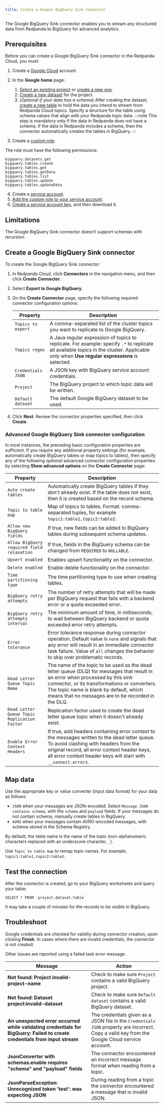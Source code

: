 ```yaml
---
title: Create a Google BigQuery Sink Connector
---
```


<head>
    <meta name="title" content="Create a Google BigQuery Sink Connector | Redpanda Docs"/>
    <meta name="description" content="Use the Redpanda Cloud UI to create a Google BigQuery Sink Connector."/>
    <link rel="canonical" href="https://docs.redpanda.com/docs/deploy/deployment-option/cloud/managed-connectors/create-gcp-bigquery-connector/" />
</head>

The Google BigQuery Sink connector enables you to stream any structured data from
Redpanda to BigQuery for advanced analytics.

## Prerequisites

Before you can create a Google BigQuery Sink connector in the Redpanda Cloud, you
must:

1. Create a [Google Cloud](https://cloud.google.com/) account.
2. In the **Google home** page:
   1. [Select an existing project](https://cloud.google.com/resource-manager/docs/creating-managing-projects#get_an_existing_project)
     or [create a new one](https://cloud.google.com/resource-manager/docs/creating-managing-projects#creating_a_project).
   2. [Create a new dataset](https://cloud.google.com/bigquery/docs/datasets) for the project.
   3. (_Optional if your data has a schema_) After creating the dataset, [create a new table](https://cloud.google.com/bigquery/docs/tables) to hold the data you intend to stream from Redpanda Cloud topics.
     Specify a structure for the table using schema values that align with your Redpanda topic data.
     :::note
     This step is mandatory only if the data in Redpanda does not have a schema.
     If the data in Redpanda includes a schema, then the connector automatically
     creates the tables in BigQuery.
     :::

3. Create a [custom role](https://cloud.google.com/iam/docs/creating-custom-roles).

  The role must have the following permissions:

  ```
  bigquery.datasets.get
  bigquery.tables.create
  bigquery.tables.get
  bigquery.tables.getData
  bigquery.tables.list
  bigquery.tables.update
  bigquery.tables.updateData
  ```
4. Create a [service account](https://cloud.google.com/iam/docs/service-accounts-create).
5. [Add the custom role to your service account](https://cloud.google.com/iam/docs/granting-changing-revoking-access).
6. [Create a service account key](https://cloud.google.com/iam/docs/keys-create-delete), and then download it.

## Limitations

The Google BigQuery Sink connector doesn’t support schemas with recursion.

## Create a Google BigQuery Sink connector

To create the Google BigQuery Sink connector:

1. In Redpanda Cloud, click **Connectors** in the navigation menu, and then
   click **Create Connector**.
2. Select **Export to Google BigQuery**.
3. On the **Create Connector** page, specify the following required connector configuration options:

   | Property                     | Description |
   | ---------------------------- | ----------- |
   | `Topics to export`             | A comma-separated list of the cluster topics you want to replicate to Google BigQuery. |
   | `Topics regex`                 | A Java regular expression of topics to replicate. For example: specify `.*` to replicate all available topics in the cluster. Applicable only when **Use regular expressions** is selected. |
   | `Credentials JSON`             | A JSON key with BigQuery service account credentials. |
   | `Project`                      | The BigQuery project to which topic data will be written. |
   | `Default dataset`              | The default Google BigQuery dataset to be used. |
4. Click **Next**. Review the connector properties specified, then click **Create**.


### Advanced Google BigQuery Sink connector configuration

In most instances, the preceding basic configuration properties are sufficient.
If you require any additional property settings (for example, automatically
create BigQuery tables or map topics to tables), then specify any of the following
_optional_ advanced connector configuration properties by selecting **Show advanced options**
on the **Create Connector** page:

   | Property                     | Description |
   | ---------------------------- | ----------- |
   | `Auto create tables` | Automatically create BigQuery tables if they don't already exist. If the table does not exist, then it is created based on the record schema. |
   | `Topic to table map` | Map of topics to tables. Format: comma-separated tuples, for example `topic1:table1,topic2:table2`. |
   | `Allow new BigQuery fields` | If true, new fields can be added to BigQuery tables during subsequent schema updates. |
   | `Allow BigQuery required field relaxation` | If true, fields in the BigQuery schema can be changed from `REQUIRED` to `NULLABLE`. |
   | `Upsert enabled` | Enables upsert functionality on the connector. |
   | `Delete enabled` | Enable delete functionality on the connector.
   | `Time partitioning type` | The time partitioning type to use when creating tables. |
   | `BigQuery retry attempts` | The number of retry attempts that will be made per BigQuery request that fails with a backend error or a quota exceeded error. |
   | `BigQuery retry attempts interval` | The minimum amount of time, in milliseconds, to wait between BigQuery backend or quota exceeded error retry attempts. |
   | `Error tolerance` | Error tolerance response during connector operation. Default value is `none` and signals that any error will result in an immediate connector task failure. Value of `all` changes the behavior to skip over problematic records. |
   | `Dead Letter Queue Topic Name` | The name of the topic to be used as the dead letter queue (DLQ) for messages that result in an error when processed by this sink connector, or its transformations or converters. The topic name is blank by default, which means that no messages are to be recorded in the DLQ. |
   | `Dead Letter Queue Topic Replication Factor` | Replication factor used to create the dead letter queue topic when it doesn't already exist. |
   | `Enable Error Context Headers` | If true, add headers containing error context to the messages written to the dead letter queue. To avoid clashing with headers from the original record, all error context header keys, all error context header keys will start with `__connect.errors`. |

## Map data

Use the appropriate key or value converter (input data format) for your data as follows:

- `JSON` when your messages are JSON-encoded. Select `Message JSON contains schema`,
  with the `schema` and `payload` fields. If your messages do not contain schema,
  manually create tables in BigQuery.
- `AVRO` when your messages contain AVRO-encoded messages, with schema stored in
  the Schema Registry.

By default, the table name is the name of the topic (non-alphanumeric characters replaced with an underscore character, `_`).

Use `Topic to table map` to remap topic names. For example, `topic1:table1,topic2:table2`.

## Test the connection

After the connector is created, go to your BigQuery worksheets and query your
table:

```
SELECT * FROM `project.dataset.table`
```

It may take a couple of minutes for the records to be visible in BigQuery.

## Troubleshoot

Google credentials are checked for validity during connector creation, upon
clicking **Finish**. In cases where there are invalid credentials, the connector
is not created.

Other issues are reported using a failed task error message.

| Message | Action |
|---------|--------|
| **Not found: Project invalid-project-name** | Check to make sure `Project` contains a valid BigQuery project. |
| **Not found: Dataset project:invalid-dataset** | Check to make sure `Default dataset` contains a valid BigQuery dataset. |
| **An unexpected error occurred while validating credentials for BigQuery: Failed to create credentials from input stream** | The credentials given as a JSON file in the `Credentials JSON` property are incorrect. Copy a valid key from the Google Cloud service account. |
| **JsonConverter with schemas.enable requires "schema" and "payload" fields** | The connector encountered an incorrect message format when reading from a topic. |
| **JsonParseException: Unrecognized token 'test': was expecting JSON** | During reading from a topic the connector encountered a message that is invalid JSON. |
